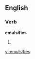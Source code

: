 ==English==

===Verb===
'''emulsifies'''

# {{third-person singular of|[[emulsify]]}}

[[vi:emulsifies]]